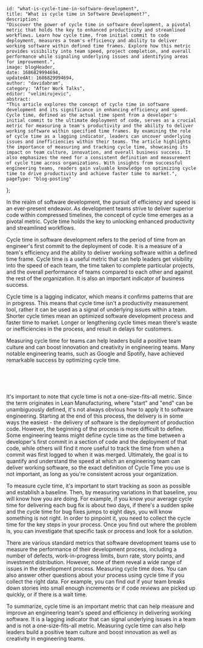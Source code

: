 
    id: "what-is-cycle-time-in-software-development",
    title: "What is cycle time in Software Development?",
    description:
    "Discover the power of cycle time in software development, a pivotal metric that holds the key to enhanced productivity and streamlined workflows. Learn how cycle time, from initial commit to code deployment, measures a team's efficiency and ability to deliver working software within defined time frames. Explore how this metric provides visibility into team speed, project completion, and overall performance while signaling underlying issues and identifying areas for improvement.",
    image: blogHeader,
    date: 1686829994694,
    updatedAt: 1686829994694,
    author: "davidabram",
    category: "After Work Talks",
    editor: "velimirujevic",
    abstract:
    "This article explores the concept of cycle time in software development and its significance in enhancing efficiency and speed. Cycle time, defined as the actual time spent from a developer's initial commit to the ultimate deployment of code, serves as a crucial metric for measuring a team's productivity and the ability to deliver working software within specified time frames. By examining the role of cycle time as a lagging indicator, leaders can uncover underlying issues and inefficiencies within their teams. The article highlights the importance of measuring and tracking cycle time, showcasing its impact on team culture, innovation, and overall business success. It also emphasizes the need for a consistent definition and measurement of cycle time across organizations. With insights from successful engineering teams, readers gain valuable knowledge on optimizing cycle time to drive productivity and achieve faster time to market.",
    pageType: "blog-posting"
};

In the realm of software development, the pursuit of efficiency and speed is an ever-present endeavor. As development teams strive to deliver superior code within compressed timelines, the concept of cycle time emerges as a pivotal metric. Cycle time holds the key to unlocking enhanced productivity and streamlined workflows.

Cycle time in software development refers to the period of time from an engineer's first commit to the deployment of code. It is a measure of a team's efficiency and the ability to deliver working software within a defined time frame. Cycle time is a useful metric that can help leaders get visibility into the speed of each team, the time taken to complete particular projects, and the overall performance of teams compared to each other and against the rest of the organization. It is also an important indicator of business success.

Cycle time is a lagging indicator, which means it confirms patterns that are in progress. This means that cycle time isn't a productivity measurement tool, rather it can be used as a signal of underlying issues within a team. Shorter cycle times mean an optimized software development process and faster time to market. Longer or lengthening cycle times mean there's waste or inefficiencies in the process, and result in delays for customers.

Measuring cycle time for teams can help leaders build a positive team culture and can boost innovation and creativity in engineering teams. Many notable engineering teams, such as Google and Spotify, have achieved remarkable success by optimizing cycle time.

<br/>

<ResponsiveImage src={CycleTimeIllustration} alt="A visual representation of cycle time." />
<br/>
<br/>

It's important to note that cycle time is not a one-size-fits-all metric. Since the term originates in Lean Manufacturing, where "start" and "end" can be unambiguously defined, it's not always obvious how to apply it to software engineering. Starting at the end of this process, the delivery is in some ways the easiest - the delivery of software is the deployment of production code. However, the beginning of the process is more difficult to define. Some engineering teams might define cycle time as the time between a developer's first commit in a section of code and the deployment of that code, while others will find it more useful to track the time from when a commit was first logged to when it was merged. Ultimately, the goal is to quantify and understand the speed at which an engineering team can deliver working software, so the exact definition of Cycle Time you use is not important, as long as you're consistent across your organization.

To measure cycle time, it's important to start tracking as soon as possible and establish a baseline. Then, by measuring variations in that baseline, you will know how you are doing. For example, if you know your average cycle time for delivering each bug fix is about two days, if there's a sudden spike and the cycle time for bug fixes jumps to eight days, you will know something is not right. In order to pinpoint it, you need to collect the cycle time for the key steps in your process. Once you find out where the problem is, you can investigate that specific task or process and look for a solution.

There are various standard metrics that software development teams use to measure the performance of their development process, including a number of defects, work-in-progress limits, burn rate, story points, and investment distribution. However, none of them reveal a wide range of issues in the development process. Measuring cycle time does. You can also answer other questions about your process using cycle time if you collect the right data. For example, you can find out if your team breaks down stories into small enough increments or if code reviews are picked up quickly, or if there is a wait time.

To summarize, cycle time is an important metric that can help measure and improve an engineering team's speed and efficiency in delivering working software. It is a lagging indicator that can signal underlying issues in a team and is not a one-size-fits-all metric. Measuring cycle time can also help leaders build a positive team culture and boost innovation as well as creativity in engineering teams.


